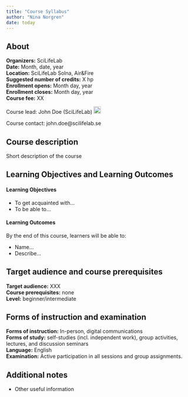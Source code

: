 ```yaml
---
title: "Course Syllabus"
author: "Nina Norgren"
date: today
---
```


::: {.callout-warning icon=false}

## About

**Organizers:** 	                SciLifeLab  
**Date:**	   	                    Month, date, year  
**Location:**		 			    SciLifeLab Solna, Air&Fire  
**Suggested number of credits:** 	X hp  
**Enrollment opens:**				Month day, year  
**Enrollment closes:**				Month day, year     
**Course fee:**				        XX   

:::

Course lead: John Doe (SciLifeLab) <a href="https://orcid.org/0000-XXXX" rel="orcid"><img src="img/ORCID_Logomark.png" alt="" width="20" height="20"/></a>

Course contact: john.doe@scilifelab.se

## Course description

Short description of the course

## Learning Objectives and Learning Outcomes
#### Learning Objectives

- To get acquainted with...
- To be able to...

#### Learning Outcomes

By the end of this course, learners will be able to:

- Name...
- Describe...

## Target audience and course prerequisites

**Target audience:** XXX    
**Course prerequisites:** none   
**Level:** beginner/intermediate  


## Forms of instruction and examination  

**Forms of instruction:** In-person, digital communications  
**Forms of study:** self-studies (incl. independent work), group activities, lectures, and discussion seminars  
**Language:** English    
**Examination:** Active participation in all sessions and group assignments.   



## Additional notes  

- Other useful information  
